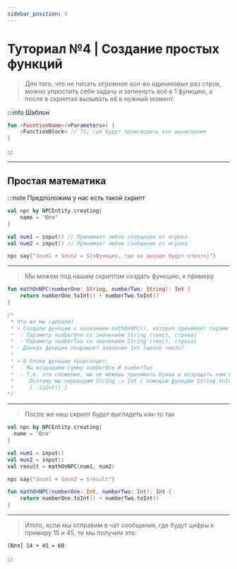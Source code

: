 ```yaml
---
sidebar_position: 4
---
```


# Туториал №4 | Создание простых функций

> Для того, что не писать огромное кол-во одинаковых раз строк, можно упростить себе задачу и запихнуть всё в 1 функцию, а после в скриптах вызывать её в нужный момент.

:::info Шаблон

```kts
fun <FucntionName>(<Parameters>) {
    <FunctionBlock> // То, где будут происходить все вычисления
}
```

:::

---

## Простая математика

:::note Предположим у нас есть такой скрипт

```kts
val npc by NPCEntity.creating{
    name = "Юля"
}

val num1 = input() // Принимает любое сообщение от игрока
val num2 = input() // Принимает любое сообщение от игрока

npc say{"$num1 + $num2 = ${<Функция, где на выходе будет ответ>}"}
```

---

> Мы можем под нашим скриптом создать функцию, к примеру
```kts
fun mathOnNPC(numberOne: String, numberTwo: String): Int {
    return numberOne.toInt() + numberTwo.toInt()
}

/*
 * Что же мы сделали?
 * > Создали функцию с названием mathOnNPC(), которая принимает параметры:
 *  - Параметр numberOne со значением String (текст, строка)
 *  - Параметр numberTwo со значением String (текст, строка)
 * - Данная функция позращает значение Int (целое число)
 *
 * > В блоке функции происходит:
 *  - Мы возращаем сумму numberOne И numberTwo
 *  - Т.к. это сложение, мы не можешь принимать буквы и возращать нам нужно число.
 *     Поэтому мы переводим String -> Int с помощью функции String.toInt()
 *     [ .toInt() ]
*/
```

---

> После же наш скрипт будет выглядеть как-то так
```kts
val npc by NPCEntity.creating{
  name = "Юля"
}

val num1 = input()
val mun2 = input()
val result = mathOnNPC(num1, num2)

npc say{"$num1 + $num2 = $result"}

fun mathOnNPC(numberOne: Int, numberTwo: Int): Int {
    return numberOne.toInt() + numberTwo.toInt()
}
```

---

> Итого, если мы отправим в чат сообщения, где будут цифры к примеру 15 и 45, то мы получим это:
```txt
[Юля] 14 + 45 = 60
```

:::